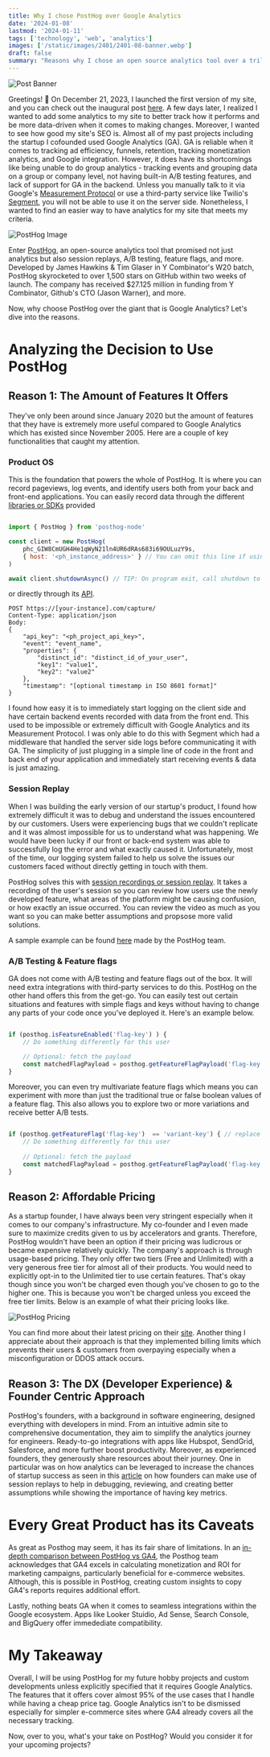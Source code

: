 ```yaml
---
title: Why I chose PostHog over Google Analytics
date: '2024-01-08'
lastmod: '2024-01-11'
tags: ['technology', 'web', 'analytics']
images: ['/static/images/2401/2401-08-banner.webp']
draft: false
summary: "Reasons why I chose an open source analytics tool over a trillion dollar company's battle-tested software."
---
```


![Post Banner](/static/images/2401/2401-08-banner.webp)

Greetings! 🚀 On December 21, 2023, I launched the first version of my site, and you can check out the inaugural post [here](https://francisaguilar.co/blog/231221-hello-world).
A few days later, I realized I wanted to add some analytics to my site to better track how it performs and be more data-driven when it comes to making changes.
Moreover, I wanted to see how good my site's SEO is. Almost all of my past projects including the startup I cofounded used Google Analytics (GA). 
GA is reliable when it comes to tracking ad efficiency, funnels, retention, tracking monetization analytics, and Google integration.
However, it does have its shortcomings like being unable to do group analytics - tracking events and grouping data on a group or company level, not having built-in A/B testing features,
and lack of support for GA in the backend. Unless you manually talk to it via Google's [Measurement Protocol](https://developers.google.com/analytics/devguides/collection/protocol/ga4)
or use a third-party service like Twilio's [Segment](https://segment.com/), you will not be able to use it on the server side. 
Nonetheless, I wanted to find an easier way to have analytics for my site that meets my criteria.

![PostHog Image](/static/images/2401/2401-posthog-image.webp)

Enter [PostHog](https://posthog.com/), an open-source analytics tool that promised not just analytics but also session replays, A/B testing, feature flags, and more. 
Developed by James Hawkins & Tim Glaser in Y Combinator's W20 batch, PostHog skyrocketed to over 1,500 stars on GitHub within two weeks of launch.
The company has received $27.125 million in funding from Y Combinator, Github's CTO (Jason Warner), and more.

Now, why choose PostHog over the giant that is Google Analytics? Let's dive into the reasons.

# Analyzing the Decision to Use PostHog

## Reason 1: The Amount of Features It Offers

They've only been around since January 2020 but the amount of features that they have is extremely more useful compared to Google Analytics which has existed since November 2005. 
Here are a couple of key functionalities that caught my attention.

### Product OS

This is the foundation that powers the whole of PostHog. It is where you can record pageviews, log events, and identify users both from your back and front-end applications.
You can easily record data through the different [libraries or SDKs](https://posthog.com/docs/getting-started/install?tab=sdks) provided 

``` javascript

import { PostHog } from 'posthog-node'

const client = new PostHog(
    phc_GIW8CmUGH4He1qWyN21ln4UR6dRAs683i69OULuzY9s,
    { host: '<ph_instance_address>' } // You can omit this line if using PostHog Cloud
)

await client.shutdownAsync() // TIP: On program exit, call shutdown to stop pending pollers and flush any remaining events

```

or directly through its [API](https://posthog.com/docs/getting-started/install?tab=api).

``` http
POST https://[your-instance].com/capture/
Content-Type: application/json
Body:
{
    "api_key": "<ph_project_api_key>",
    "event": "event_name",
    "properties": {
        "distinct_id": "distinct_id_of_your_user",
        "key1": "value1",
        "key2": "value2"
    },
    "timestamp": "[optional timestamp in ISO 8601 format]"
}

```

I found how easy it is to immediately start logging on the client side and have certain backend events recorded with data from the front end. 
This used to be impossible or extremely difficult with Google Analytics and its Measurement Protocol. 
I was only able to do this with Segment which had a middleware that handled the server side logs before communicating it with GA.
The simplicity of just plugging in a simple line of code in the front and back end of your application and immediately start receiving events & data is just amazing.

### Session Replay

When I was building the early version of our startup's product, I found how extremely difficult it was to debug and understand the issues encountered by our customers.
Users were experiencing bugs that we couldn't replicate and it was almost impossible for us to understand what was happening. 
We would have been lucky if our front or back-end system was able to successfully log the error and what exactly caused it. 
Unfortunately, most of the time, our logging system failed to help us solve the issues our customers faced without directly getting in touch with them.

PostHog solves this with [session recordings or session replay](https://posthog.com/docs/session-replay). 
It takes a recording of the user's session so you can review how users use the newly developed feature, what areas of the platform might be causing confusion, or how exactly an issue occurred.
You can review the video as much as you want so you can make better assumptions and propsose more valid solutions.

A sample example can be found [here](https://posthog.com/docs/session-replay/installation) made by the PostHog team.

### A/B Testing & Feature flags

GA does not come with A/B testing and feature flags out of the box. It will need extra integrations with third-party services to do this. PostHog on the other hand offers this from the get-go.
You can easily test out certain situations and features with simple flags and keys without having to change any parts of your code once you've deployed it. Here's an example below.

``` javascript

if (posthog.isFeatureEnabled('flag-key') ) {
    // Do something differently for this user

    // Optional: fetch the payload
    const matchedFlagPayload = posthog.getFeatureFlagPayload('flag-key')
}

```

Moreover, you can even try multivariate feature flags which means you can experiment with more than just the traditional true or false boolean values of a feature flag.
This also allows you to explore two or more variations and receive better A/B tests.

``` javascript

if (posthog.getFeatureFlag('flag-key')  == 'variant-key') { // replace 'variant-key' with the key of your variant
    // Do something differently for this user
    
    // Optional: fetch the payload
    const matchedFlagPayload = posthog.getFeatureFlagPayload('flag-key')
}

```

## Reason 2: Affordable Pricing

As a startup founder, I have always been very stringent especially when it comes to our company's infrastructure. 
My co-founder and I even made sure to maximize credits given to us by accelerators and grants. 
Therefore, PostHog wouldn't have been an option if their pricing was ludicrous or became expensive relatively quickly.
The company's approach is through usage-based pricing. They only offer two tiers (Free and Unlimited) with a very generous free tier for almost all of their products.
You would need to explicitly opt-in to the Unlimited tier to use certain features. That's okay though since you won't be charged even though you've chosen to go to the higher one.
This is because you won't be charged unless you exceed the free tier limits. Below is an example of what their pricing looks like.

![PostHog Pricing](/static/images/2401/2401-posthog-pricing.webp)

You can find more about their latest pricing on their [site](https://posthog.com/pricing). 
Another thing I appreciate about their approach is that they implemented billing limits which prevents their users & customers from overpaying especially when a misconfiguration or DDOS attack occurs.

## Reason 3: The DX (Developer Experience) & Founder Centric Approach

PostHog's founders, with a background in software engineering, designed everything with developers in mind. 
From an intuitive admin site to comprehensive documentation, they aim to simplify the analytics journey for engineers. 
Ready-to-go integrations with apps like Hubspot, SendGrid, Salesforce, and more further boost productivity.
Moreover, as experienced founders, they generously share resources about their journey. 
One in particular was on how analytics can be leveraged to increase the chances of startup success as seen in this [article](https://posthog.com/founders/early-stage-analytics) on how founders can make use of session replays to help in debugging, reviewing, and creating better assumptions while showing the importance of having key metrics.

# Every Great Product has its Caveats

As great as Posthog may seem, it has its fair share of limitations. 
In an [in-depth comparison between PostHog vs GA4](https://posthog.com/blog/posthog-vs-ga4), the Posthog team acknowledges that GA4 excels in calculating monetization and ROI for marketing campaigns, particularly beneficial for e-commerce websites. 
Although, this is possible in PostHog, creating custom insights to copy GA4's reports requires additional effort.

Lastly, nothing beats GA when it comes to seamless integrations within the Google ecosystem. Apps like Looker Stuidio, Ad Sense, Search Console, and BigQuery offer immedediate compatibility.

# My Takeaway

Overall, I will be using PostHog for my future hobby projects and custom developments unless explicitly specified that it requires Google Analytics. 
The features that it offers cover almost 95% of the use cases that I handle while having a cheap price tag. 
Google Analytics isn't to be dismissed especially for simpler e-commerce sites where GA4 already covers all the necessary tracking.

Now, over to you, what's your take on PostHog? Would you consider it for your upcoming projects?